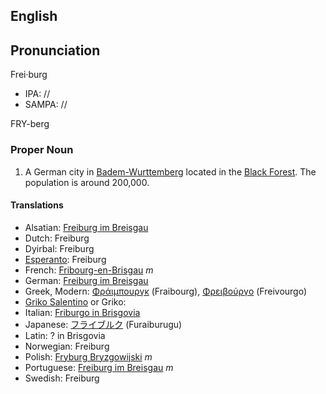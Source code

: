 {{Wikipedia}}
==English==
==Pronunciation==
Frei·burg
*IPA: //
*SAMPA: //
FRY-berg<!--

=== Etymology ===-->

=== Proper Noun ===
#A German city in [[Badem-Wurttemberg]] located in the [[Black Forest]].  The population is around 200,000.

==== Translations ====

*Alsatian: [[Freiburg im Breisgau]]
*Dutch: Freiburg
*Dyirbal: Freiburg
*[[Esperanto]]: Freiburg
*French: [[Fribourg-en-Brisgau]] ''m''
*German: [[Freiburg im Breisgau]]
*Greek, Modern: [[Φράιμπουργκ]] (Fraibourg), [[Φρειβούργο]] (Freivourgo)
*[[Griko Salentino]] or Griko: [[]]
*Italian: [[Friburgo in Brisgovia]]
*Japanese: [[フライブルク]] (Furaiburugu)
*Latin: ? in Brisgovia
*Norwegian: Freiburg
*Polish: [[Fryburg Bryzgowijski]] ''m''
*Portuguese: [[Freiburg im Breisgau]] ''m''
*Swedish: Freiburg